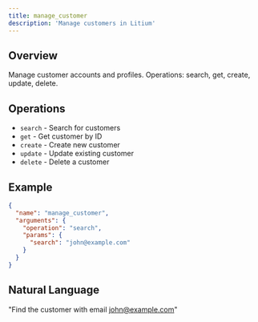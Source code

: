 ```yaml
---
title: manage_customer
description: 'Manage customers in Litium'
---
```


## Overview

Manage customer accounts and profiles. Operations: search, get, create, update, delete.

## Operations

- `search` - Search for customers
- `get` - Get customer by ID
- `create` - Create new customer
- `update` - Update existing customer
- `delete` - Delete a customer

## Example

```json
{
  "name": "manage_customer",
  "arguments": {
    "operation": "search",
    "params": {
      "search": "john@example.com"
    }
  }
}
```

## Natural Language

"Find the customer with email john@example.com"
